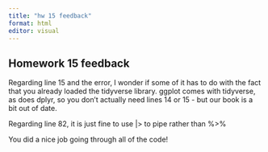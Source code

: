 ```yaml
---
title: "hw 15 feedback"
format: html
editor: visual
---
```


## Homework 15 feedback

Regarding line 15 and the error, I wonder if some of it has to do with the fact that you already loaded the tidyverse library. ggplot comes with tidyverse, as does dplyr, so you don't actually need lines 14 or 15 - but our book is a bit out of date.

Regarding line 82, it is just fine to use |> to pipe rather than %>%

You did a nice job going through all of the code!
